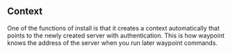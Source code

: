 ## Context

One of the functions of install is that it creates a context automatically that points to the newly
created server with authentication. This is how waypoint knows the address of the server when you run
later waypoint commands.
